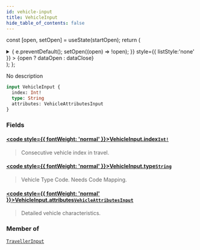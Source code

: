 ```yaml
---
id: vehicle-input
title: VehicleInput
hide_table_of_contents: false
---
```






const [open, setOpen] = useState(startOpen);
return (
<details {...(open ? { open: true } : {})} className="details" style={{ border:'none', boxShadow:'none', background:'var(--ifm-background-color)' }}>
<summary
onClick={(e) => {
e.preventDefault();
setOpen((open) => !open);
}}
style={{ listStyle:'none' }} >
{open ? dataOpen : dataClose}
</summary>
{open && children}
</details>
);
};

No description

```graphql
input VehicleInput {
  index: Int!
  type: String
  attributes: VehicleAttributesInput
}
```

### Fields

#### [<code style={{ fontWeight: 'normal' }}>VehicleInput.<b>index</b></code>](#)<Bullet />[`Int!`](/api/scalars/int) <Badge class="badge badge--secondary" text="non-null"/> <Badge class="badge badge--secondary" text="scalar"/>

> Consecutive vehicle index in travel.

#### [<code style={{ fontWeight: 'normal' }}>VehicleInput.<b>type</b></code>](#)<Bullet />[`String`](/api/scalars/string) <Badge class="badge badge--secondary" text="scalar"/>

> Vehicle Type Code. Needs Code Mapping.

#### [<code style={{ fontWeight: 'normal' }}>VehicleInput.<b>attributes</b></code>](#)<Bullet />[`VehicleAttributesInput`](/api/inputs/vehicle-attributes-input) <Badge class="badge badge--secondary" text="input"/>

> Detailed vehicle characteristics.

### Member of

[`TravellerInput`](/api/inputs/traveller-input) <Badge class="badge badge--secondary" text="input"/>
